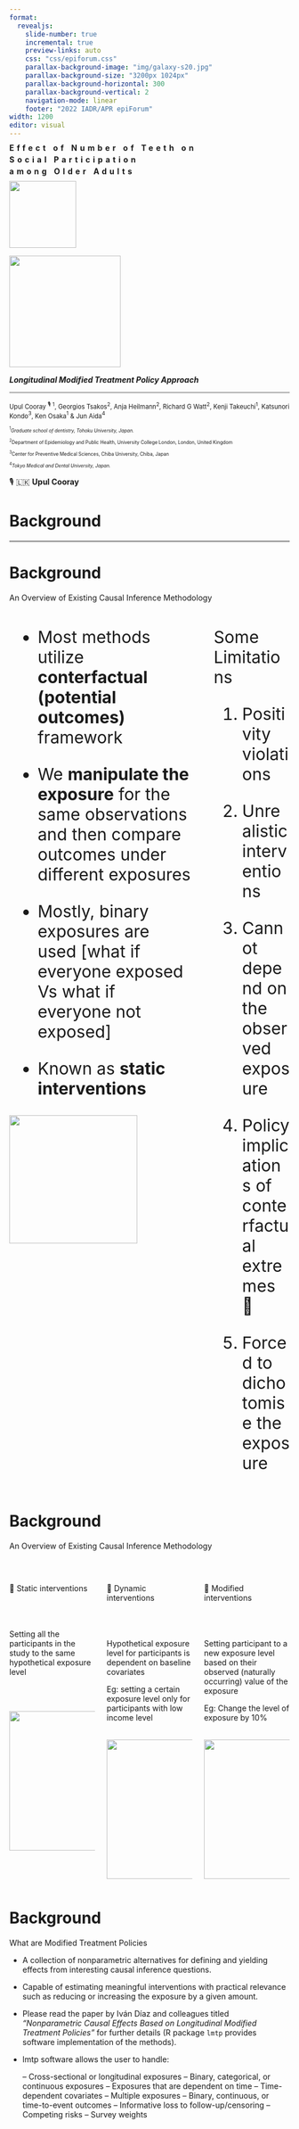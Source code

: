 ```yaml
---
format: 
  revealjs:
    slide-number: true
    incremental: true   
    preview-links: auto
    css: "css/epiforum.css"
    parallax-background-image: "img/galaxy-s20.jpg"
    parallax-background-size: "3200px 1024px"
    parallax-background-horizontal: 300
    parallax-background-vertical: 2
    navigation-mode: linear
    footer: "2022 IADR/APR epiForum"
width: 1200
editor: visual
---
```


::: {.ti style="font-weight: bold; letter-spacing: 5px; line-height: 50%;"}
Effect of Number of Teeth on

Social Participation

among Older Adults
:::

![](img/tu-logo.png){#logo .absolute top="-1%" left="-2%" height="auto" width="120"}

![](img/IADR_BEHSR.png){.absolute bottom="-1%" right="-5%" width="200"}

::: {.cen .red style="font-weight: bold;"}
***Longitudinal Modified Treatment Policy Approach***
:::

<hr style="opacity:0.7; ">

::: {.cen style="font-size: 0.8em;"}
Upul Cooray $^🎙️$ $^1$, Georgios Tsakos$^2$, Anja Heilmann$^2$, Richard G Watt$^2$, Kenji Takeuchi$^1$, Katsunori Kondo$^3$, Ken Osaka$^1$ & Jun Aida$^4$
:::

::: {style="font-size: 0.6em;text-align:left;"}
$^1$*Graduate school of dentistry, Tohoku University, Japan.*

$^2$Department of Epidemiology and Public Health, University College London, London, United Kingdom

$^3$Center for Preventive Medical Sciences, Chiba University, Chiba, Japan

$^4$*Tokyo Medical and Dental University, Japan.*
:::

🎙️ 🇱🇰 **Upul Cooray**


# [Background]{.title-deco .bg-r .red} {background-video="rain.mp4" background-video-loop="true"}

---------------------------------------------------------------

# [Background]{.title-deco2 .bg-r} {}

::: sub
An Overview of Existing Causal Inference Methodology
:::

::: {.columns style="font-size:30px;"}
::: {.column width="70%"}
::: {.infobox .li-m}
-   Most methods utilize **conterfactual (potential outcomes)** framework

-   We **manipulate the exposure** for the [same observations]{.red} and then compare outcomes under different exposures

-   Mostly, binary exposures are used \[what if everyone [exposed]{.red} Vs what if everyone [not exposed]{.green}\]

-   Known as **static interventions**

::: fragment
![](img/cf1.png){.absolute bottom="0%" left="10%" width="230"}
:::
:::
:::

::: {.column width="29%"}
::: {.infobox .bg-r .fragment}
[Some Limitations]{.red .lrb-r}

1.  Positivity violations

2.  Unrealistic interventions

3.  Cannot depend on the observed exposure

4.  Policy implications of conterfactual extremes 🤔

5.  Forced to dichotomise the exposure
:::
:::
:::

# [Background]{.title-deco2 .bg-r} {#background2}

::: sub
An Overview of Existing Causal Inference Methodology
:::

<br>

::: columns
::: {.column width="32%"}
::: {.fragment .f-25 fragment-index="1"}
🎯 Static interventions <br> <br> <br> <br>
:::

::: {.fragment .f-20 .lrb-b fragment-index="2"}
Setting all the participants in the study to the same hypothetical exposure level
:::

::: {.fragment fragment-index="3"}

<br><br> 

![](img/static.png){width="250"}
:::
:::

::: {.column width="32%"}
::: {.fragment .f-25 fragment-index="4"}
🎯 Dynamic interventions <br> <br> <br> <br>
:::

::: {.fragment .f-20 .lrb-r fragment-index="5"}
Hypothetical exposure level for participants is dependent on baseline covariates

Eg: setting a certain exposure level only for participants with low income level
:::

::: {.fragment fragment-index="6"}

<br>
![](img/dynamic.png){width="250"}
:::
:::

::: {.column width="32%"}
::: {.fragment .f-25 fragment-index="7"}
🎯 Modified interventions <br> <br> <br> <br>
:::

::: {.fragment .f-20 fragment-index="8" .lrb-b}
Setting participant to a new exposure level based on their observed (naturally occurring) value of the exposure

Eg: Change the level of exposure by 10%
:::

::: {.fragment fragment-index="9"}
<br>
![](img/mtp.png){width="250"}
:::
:::
:::


# [Background]{.title-deco2 .bg-r} {#background2}

::: sub
 What are Modified Treatment Policies
:::

- A collection of nonparametric alternatives for defining and yielding effects from interesting causal inference questions.

- Capable of estimating meaningful interventions with practical relevance such as reducing or increasing the exposure by a given amount. 

- Please read the paper by Iván Díaz and colleagues titled _"Nonparametric Causal Effects Based on Longitudinal Modified Treatment Policies"_ for further details (R package `lmtp` provides software implementation of the methods).  

- lmtp software allows the user to handle:

    -- Cross-sectional or longitudinal exposures
    -- Binary, categorical, or continuous exposures
    -- Exposures that are dependent on time
    -- Time-dependent covariates
    -- Multiple exposures
    -- Binary, continuous, or time-to-event outcomes
    -- Informative loss to follow-up/censoring
    -- Competing risks
    -- Survey weights








